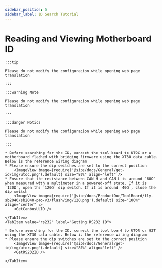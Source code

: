 ```yaml
---
sidebar_position: 5
sidebar_label: ID Search Tutorial
---
```











# Reading and Viewing Motherboard ID

    :::tip

    Please do not modify the configuration while opening web page translation

    :::

    :::warning Note

    Please do not modify the configuration while opening web page translation

    :::

    :::danger Notice

    Please do not modify the configuration while opening web page translation

    :::

<Tabs>
    <TabItem value="can" label="Getting CANBus UUID">

    * Before searching for the ID, connect the tool board to UTOC or a motherboard flashed with bridging firmware using the XT30 data cable. Below is the reference wiring diagram
    * Please ensure the dip switches are set to the correct position
        <ImageView image={require('@site/docs/General/get-id/img/utoc.png').default} size="80%" align="left" />
    * Ensure that the resistance between CAN H and CAN L is around `60Ω` when measured with a multimeter in a powered-off state. If it is `120Ω`, open the `120Ω` dip switch. If it is around `40Ω`, close the dip switch
        <ImageView image={require('@site/docs/ProductDoc/ToolBoard/fly-sb2040/sb2040-pro-v3/flash/img/120.png').default} size="100%" align="center" />
        <GetCanbusUUID />

    </TabItem>
    <TabItem value="rs232" label="Getting RS232 ID">

    * Before searching for the ID, connect the tool board to UTOR or G2T using the XT30 data cable. Below is the reference wiring diagram
    * Please ensure the dip switches are set to the correct position
        <ImageView image={require('@site/docs/General/get-id/img/utor.png').default} size="80%" align="left" />              
        <GetRS232ID />

    </TabItem>
</Tabs>